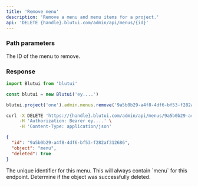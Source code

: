 ```yaml
---
title: 'Remove menu'
description: 'Remove a menu and menu items for a project.'
api: 'DELETE {handle}.blutui.com/admin/api/menus/{id}'
---
```



### Path parameters

<Parameter name="id" type="string" required="true">
The ID of the menu to remove.
</Parameter>

### Response

```ts tab="Node.js"
import Blutui from 'blutui'

const blutui = new Blutui('ey....')

blutui.project('one').admin.menus.remove('9a5b0b29-a4f8-4df6-bf53-f282af312686')
```

```bash tab="cURL"
curl -X DELETE 'https://{handle}.blutui.com/admin/api/menus/9a5b0b29-a4f8-4df6-bf53-f282af312686' \
     -H 'Authorization: Bearer ey....' \
     -H 'Content-Type: application/json'
```

```json title="JSON Response"
{
  "id": "9a5b0b29-a4f8-4df6-bf53-f282af312686",
  "object": "menu",
  "deleted": true
}
```

<Parameter name="id" type="string">
The unique identifier for this menu.
</Parameter>

<Parameter name="object" type="string">
This will always contain `menu` for this endpoint.
</Parameter>

<Parameter name="deleted" type="boolean">
Determine if the object was successfully deleted.
</Parameter>
